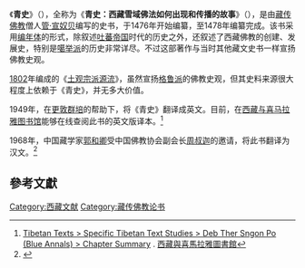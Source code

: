 《'''青史'''》（{{Bo|z=དེབ་ཐེར་སྔོན་པོ|w=deb ther sngon po}}），全称为《'''青史：西藏雪域佛法如何出现和传播的故事'''》（{{Bo|z=བོད་ཀྱི་ཡུལ་དུ་ཆོས་སམར་བ་ཇི་ལཏར་བྱུང་བའི་རིམ་པ་དེབ་ཐེར་སྔོན་པོ་|w=Bod-kyi yul-du chos-dang chos-smra-ba ji-ltar-byung-ba'i rim-pa Deb-ther sngon-po}}），是由[[藏传佛教|藏传佛教]]僧人[[管·宣奴贝|管·宣奴贝]]编写的史书，于1476年开始编纂，至1478年编纂完成。该书采用[[编年体|编年体]]的形式，除叙述[[吐蕃|吐蕃帝国]]时代的历史之外，还叙述了西藏佛教的创建、发展史，特别是[[噶举派|噶举派]]的历史非常详尽。不过这部著作与当时其他藏文史书一样宣扬佛教史观。

[[1802|1802]]年编成的《[[土观宗派源流|土观宗派源流]]》，虽然宣扬[[格鲁派|格鲁派]]的佛教史观，但其史料来源很大程度上依赖于《青史》，并无多大价值。

1949年，{{le|乔治·德·罗列赫|George de Roerich}}在[[更敦群培|更敦群培]]的帮助下，将《青史》翻译成英文。目前，在[[西藏与喜马拉雅图书馆|西藏与喜马拉雅图书馆]]能够在线查阅此书的英文版译本。<ref>[http://www.thlib.org/encyclopedias/literary/wiki/Chapter%20By%20Chapter%20Summary%20-%20The%20Blue%20Annals.html Tibetan Texts > Specific Tibetan Text Studies > Deb Ther Sngon Po (Blue Annals) > Chapter Summary] {{Wayback|url=http://www.thlib.org/encyclopedias/literary/wiki/Chapter%20By%20Chapter%20Summary%20-%20The%20Blue%20Annals.html |date=20200924111255 }}. [[西藏與喜馬拉雅圖書館|西藏與喜馬拉雅圖書館]]</ref>

1968年，中国藏学家[[郭和卿|郭和卿]]受中国佛教协会副会长[[周叔迦|周叔迦]]的邀请，将此书翻译为汉文。<ref name="Gźon-nu-dpal郭和卿1985">{{cite book|author1=G̓os Lo-tsā-ba Gźon-nu-dpal|others=郭和卿譯|title=青史|url=https://books.google.com/books?id=uwTTAAAAMAAJ|year=1985年|publisher=西藏人民出版社}}</ref>

==參考文獻==
{{Reflist}}

[[Category:西藏文献|Category:西藏文献]]
[[Category:藏传佛教论书|Category:藏传佛教论书]]